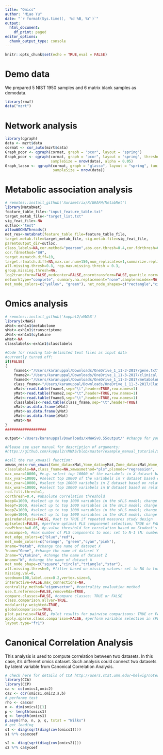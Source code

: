 ```yaml
---
title: "Omics"
author: "Miao Yu"
date: "`r format(Sys.time(), '%d %B, %Y')`"
output:
  html_document:
    df_print: paged
editor_options: 
  chunk_output_type: console
---
```


```r
knitr::opts_chunk$set(echo = TRUE,eval = FALSE)
```

# Demo data

We prepared 5 NIST 1950 samples and 6 matrix blank samples as demodata.

```r
library(rmwf)
data("mzrt")
```

# Network analysis

```r
library(qgraph)
data <- mzrt$data
cormat <- cor_auto(mzrt$data)
Graph_pcor <- qgraph(cormat, graph = "pcor", layout = "spring")
Graph_pcor <- qgraph(cormat, graph = "pcor", layout = "spring", threshold = "bonferroni",
                     sampleSize = nrow(data), alpha = 0.05)
Graph_lasso <- qgraph(cormat, graph = "glasso", layout = "spring", tuning = 0.25,
                      sampleSize = nrow(data))
```

# Metabolic association analysis

```r
# remotes::install_github('Aurametrix/R/GRAPH/MetabNet')
library(MetabNet)
feature_table_file<-"input_feature_table.txt"
target_metab_file<-"target_list.txt" 
sig_feat_file<-NA
outloc<-"test"
allowWGCNAThreads()
net_res<-metabnet(feature_table_file=feature_table_file,
target.metab.file=target_metab_file, sig.metab.file=sig_feat_file,
parentoutput_dir=outloc,
class_labels=NA,cor.method="pearson",abs.cor.thresh=0.4,cor.fdrthresh=0.05,
cor.fdrmethod="BH",
target.mzmatch.diff=10,
target.rtmatch.diff=NA,max.cor.num=150,num_replicates=1,summarize.replicates=TRUE,
all.missing.thresh=0.8, rep.max.missing.thresh = 0.3,
group.missing.thresh=NA,
log2transform=FALSE,medcenter=FALSE,znormtransform=FALSE,quantile_norm=FALSE,lowess_norm=FALSE,madscaling=FALSE,missing.val=0,
networktype="complete", summary.na.replacement="none",samplermindex=NA,
net_node_colors=c("yellow", "green"), net_node_shapes=c("rectangle","circle"),net_edge_colors=c("red","blue"),net_legend=FALSE, netrandseed =555,num_nodes=6)
```

# Omics analysis

```r
# remotes::install_github('kuppal2/xMWAS')
library(xMWAS)
xMat<-exh1n1$metabolome
yMat<-exh1n1$transcriptome
zMat<-exh1n1$cytokine
wMat<-NA
classlabels<-exh1n1$classlabels

#Code for reading tab-delimited text files as input data
#currently turned off:
if(FALSE)
{
    fname1<-"/Users/karanuppal/Downloads/OneDrive_1_11-3-2017/gene.txt"
    fname2<-"/Users/karanuppal/Downloads/OneDrive_1_11-3-2017/clinical.txt"
    fname3<-"/Users/karanuppal/Downloads/OneDrive_1_11-3-2017/metabolomics.txt"
    class_fname<-"/Users/karanuppal/Downloads/OneDrive_1_11-3-2017/Classfile.txt"
    xMat<-read.table(fname1,sep="\t",header=TRUE,row.names=1)
    yMat<-read.table(fname2,sep="\t",header=TRUE,row.names=1)
    zMat<-read.table(fname3,sep="\t",header=TRUE,row.names=1)
    classlabels<-read.table(class_fname,sep="\t",header=TRUE)
    xMat<-as.data.frame(xMat)
    yMat<-as.data.frame(yMat)
    zMat<-as.data.frame(zMat)
    wMat<-NA
}
###################

output<-"/Users/karanuppal/Downloads/xMWASv0.55output/" #change for your computer

#Please see user manual for description of arguments:
#https://github.com/kuppal2/xMWAS/blob/master/example_manual_tutorial/xMWAS-manual.pdf

#call the run_xmwas() function:
xmwas_res<-run_xmwas(Xome_data=xMat,Yome_data=yMat,Zome_data=zMat,Wome_data=NA,outloc=output,
classlabels=NA,class_fname=NA,xmwasmethod="pls",plsmode="regression",
max_xvar=10000, #e.g. select top 10000 of the variabels in X dataset based on relative standard deviation; change according to your dataset; you can also use proportion such as round(nrow(xMat)*0.3) to select top 30% of the variables.
max_yvar=10000, #select top 10000 of the variabels in Y dataset based on relative standard deviation;  change according to your dataset; you can also use proportion such as round(nrow(yMat)*0.3) to select top 30% of the variables.
max_zvar=10000, #select top 10000 variabels in Z dataset based on relative standard deviation;  change according to your dataset; you can also use proportion such as round(nrow(zMat)*0.3) to select top 30% of the variables.
max_wvar=10000, #select top 10000 variabels in W dataset based on relative standard deviation;  change according to your dataset; you can also use proportion such as round(nrow(wMat)*0.3) to select top 30% of the variables.
rsd.filt.thresh=1,
corthresh=0.4, #absolute correlation threshold
keepX=1000, #select up to top 1000 variables in the sPLS model; change according to your dataset
keepY=1000, #select up to top 1000 variables in the sPLS model; change according to your dataset
keepZ=1000, #select up to top 1000 variables in the sPLS model; change according to your dataset
keepW=1000, #select up to top 1000 variables in the sPLS model; change according to your dataset
pairedanalysis=FALSE, #set to TRUE if repeated measures study design
optselect=FALSE, #perform optimal PLS componenet selection; TRUE or FALSE; set to FALSE for exact Pearson correlation calculation using PLS regression
rawPthresh=0.05, #p-value threshold for correlation based on Student's t-test
numcomps=5, #max number of PLS components to use; set to N-1 (N: number of samples) for exact Pearson correlation calculation using PLS regression
net_edge_colors=c("blue","red"),
net_node_colors=c("orange", "green","cyan","pink"),
Xname="Metab", #change the name of dataset X
Yname="Gene", #change the name of dataset Y
Zname="Cytokine", #change the name of dataset Z
Wname="W", #change the name of dataset W
net_node_shape=c("square","circle","triangle","star"),
all.missing.thresh=0, #filter based on missing values: set to NA to turn it OFF; otherwise specify a value between: 0 to 1 (e.g. 0.8 to require that at least 80% of the samples have a non-missing value)
missing.val=0,
seednum=100,label.cex=0.2,vertex.size=6,
interactive=FALSE,max_connections=NA,
centrality_method="eigenvector", #centrality evaluation method
use.X.reference=FALSE,removeRda=TRUE,
compare.classes=FALSE, #compare classes: TRUE or FALSE
class.comparison.allvar=TRUE,
modularity.weighted=TRUE,
globalcomparison=TRUE,
plot.pairwise=FALSE, #plot results for pairwise comparisons: TRUE or FALSE
apply.sparse.class.comparison=FALSE, #perform variable selection in sPLS during class-wise comparison (default: FALSE)
layout.type="fr1")
```

# Canonical Correlation Analysis

This analysis is used to compute correlation between two datasets. In this case, it's different omics dataset. Such analysis could connect two datasets by latent variable from Canonical Correlation Analysis.

```r
# check here for details of CCA http://users.stat.umn.edu/~helwig/notes/cancor-Notes.pdf 
library(CCA)
library(CCP)
ca <- cc(omics1,omic2)
ca2 <- ccr(omics1,omic2,a,b)
# performe test
rho <- ca$cor
n <- dim(omics1)[1]
p <- length(omics1)
q <- length(omics1)
p.asym(rho, n, p, q, tstat = "Wilks")
# get loading
s1 <- diag(sqrt(diag(cov(omics1))))
s1 %*% ca$xcoef

s2 <- diag(sqrt(diag(cov(omics2))))
s2 %*% ca$ycoef
```
